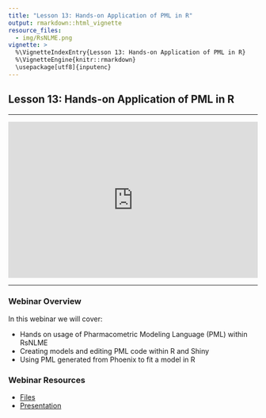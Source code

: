 ```yaml
---
title: "Lesson 13: Hands-on Application of PML in R"
output: rmarkdown::html_vignette
resource_files:
  - img/RsNLME.png
vignette: >
  %\VignetteIndexEntry{Lesson 13: Hands-on Application of PML in R}
  %\VignetteEngine{knitr::rmarkdown}
  \usepackage[utf8]{inputenc}
---
```


## Lesson 13: Hands-on Application of PML in R

---

<div style="padding:62.5% 0 0 0;position:relative;"><iframe src="https://player.vimeo.com/video/894174600?h=5b3328ae61&color=0a7bc1&title=0&byline=0&portrait=0" style="position:absolute;top:0;left:0;width:100%;height:100%;" frameborder="0" allow="autoplay; fullscreen; picture-in-picture" allowfullscreen></iframe></div><script src="https://player.vimeo.com/api/player.js"></script>

---

### Webinar Overview

In this webinar we will cover:

* Hands on usage of Pharmacometric Modeling Language (PML) within RsNLME
* Creating models and editing PML code within R and Shiny
* Using PML generated from Phoenix to fit a model in R


### Webinar Resources

* [Files](https://github.com/certara/R-Certara/tree/master/inst/Certara_R_School/Lesson_13)
* [Presentation](https://certara-training.s3.amazonaws.com/Certara.R+School/Lesson+13/Certara+R+School+Lesson+13.pdf)


